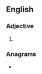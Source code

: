 ==English==

===Adjective===
{{head|en|comparative adjective}}

# {{en-comparative of|bushy}}

===Anagrams===
* {{anagrams|en|a=behirsu|Bushire}}